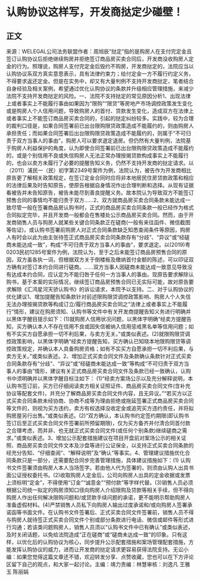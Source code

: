 # 认购协议这样写，开发商挞定少碰壁！
## 正文
来源：WELEGAL公司法务联盟作者：周旭辰“挞定”指的是购房人在支付完定金且签订认购协议后拒绝继续购房并拒绝签订商品房买卖合同后，开发商没收购房人定金的行为。照理说，购房人支付完定金后毁约不购房，开发商挞定的，法院应当以认购协议系双方真实意思表示，具有法律约束力；给付定金一方不履行约定义务，不得要求返还定金。但是在实务中，却又有大量判例不支持开发商挞定，笔者结合自身经验及相关案例，希望通过优化认购协议的条款并升级相应管理措施，来减少法院不支持开发商挞定的风险。一、法院不支持挞定的常见原因分析1、出现法律上或者事实上不能履行事由如果因为“限购”“限贷”等房地产市场调控政策发生变化或是购房人个人信用问题，导致购房人的首付、贷款发生变化，造成双方在法律上或者事实上不能签订商品房买卖合同的，引起的挞定纠纷较多。实践中，较为合理的裁判口径是，如果合同签署前已出台限购限贷政策造成不能履约的，则由购房人承担责任；而如果合同签署后出台限购限贷政策造成不能履约的，则属于“不可归责于双方当事人的事由”，购房人可以要求退定退房。但仍然有大量判例，法院基于购房人利益保护的角度，认为即使合同签署前已出台限购限贷政策造成不能履约的，或是个别信用不良或失信购房人无法正常办理按揭贷款构成事实上不能履行的，也会以卖方未履行了必要的提醒告知义务，仍然不支持开发商的挞定请求。以（2011）浦民一（民）初字第2349号案件为例，法院认为，被告作为开发商相比原告更了解相关政策规定，在签订定金合同时应将非本地居民住房贷款政策和相应的法律后果及时告知原告，使原告根据自身情况作出合理判断和选择。从现有证据看被告并未告知原告，被告未能尽到善良提醒义务。故本院认为导致双方不能签订预售合同的事情均不能归责于双方……2、双方就商品房买卖合同条款未能达成一致尽管一般在签署商品房认购书时，正式的商品房买卖合同条款一般已经作为格式合同拟定完毕，并且开发商一般都会在售楼处公示商品房买卖合同。然而，由于开发商销售人员与购房人就某些关键合同条款正在磋商(一般有来往函件、微信截图等佐证)，或认购书签署前购房人对正式合同条款缺乏知悉查阅条件等原因，购房人有时会以此为由主张待签正式商品房买卖合同条款存有“分歧”、“异议”或“经磋商未能达成一致”，构成“不可归责于双方当事人的事由”，要求退定。以(2019)粤0203民初1285号案件为例，法院认为，至于之后未能签订商品房预售合同的原因，双方虽各执一词，但根据双方关于倒楼板及缴纳首付金额的陈述，可以印证双方确有对签订本约合同进行磋商。……双方当事人因磋商未能达成一致意见导致没有达成本约合同，应认定为不能归咎于任何一方当事人的事由。现原告要求解除认购书，基于本案的实际情况，继续签订商品房预售合同已无实际可能，故对原告要求解除《汇鸿星河天骄认购书》的诉讼请求，本院予以支持。二、对于认购协议的优化建议1、增加提醒告知条款针对前述限购限贷调控政策影响、购房人个人失信无法办理按揭贷款等构成订立/履行商品房买卖合同之“法律上或者事实上不能履行”情形，建议在购房须知、认购书等文件中有关开发商提醒告知义务进行明确并以黑体字醒目提示如下：(1)就购房人信用状况问题，以黑体字明确“经卖方提醒告知，买方确认本人不存在信用不良或因失信被纳入信用惩戒黑名单等信用问题；如有不实买方自愿承担一切不利后果，与卖方无关。”或类似表述。(2)就限购限贷调控政策影响，以黑体字明确“经卖方提醒告知，买方确认已知晓本地限购限贷等调控政策规定，并确认本人具备购房资格；如有不实买方自愿承担一切不利后果，与卖方无关。”或类似表述。2、增加正式买卖合同文件及条款确认条款针对正式买卖合同条款存有“分歧”、“异议”或“经磋商未能达成一致”等构成“不可归责于双方当事人的事由”情形，建议有关正式商品房买卖合同文件及条款已经一致确认，认购书中须明确并以黑体字醒目标注如下： (1)“经卖方案场公示以及充分解释说明，本认购书签订前，买方已仔细阅读卖方相关证照证件、商品房买卖合同文件(含补充协议等配套文件)，并充分了解商品房买卖合同文件内容，且无异议。”“若买方以正式买卖合同条款未经协商、协商不成等为理由拒绝或拖延签署正式商品房买卖合同等文件的，则视为买方违约，卖方有权选择没收定金或追究买方违约责任，并将拟购房屋另行出售。”或类似表述。(2)“双方确认，本认购书约定签约期限(即认购书签订后至正式买卖合同文件签署前所预留期限)，仅为买方备齐并付清合同首付款之合理考虑，而并非、也无就正式买卖合同文件(或任何个别条款)继续磋商之需求。”或类似表述。3、增加公示配套措施建议在项目开盘前对案场公示的相关证照、商品房买卖合同文件文本及沙盘等进行公证保全，以支持正式买卖合同条款的经充分告知、“仔细查阅”、“解释说明”及“确认”等事实。4、管理建议措施优化合同条款只是一部分，还需要配合同步完善管理措施，具体建议措施如下：(1) 认购书文件签署须由购房人本人当场签字。若由他人代为签署的，则须由认购人出具书面公证授权委托书。(2)收取购房人定金后，公司向购房人出具的定金收据或发票上须标明“定金”，不得使用“订金”“诚意金”“预付款”等字样代替。(3)销售人员必须根据公司统一拟定的购房须知口径向购房人介绍限购及贷款等相关手续，但不得向购房人作出任何解决限购问题和/或贷款手续问题的承诺，更不能明示帮助购房人准备虚假材料。(4)严禁销售人员私下向购房人输出过度承诺和/或向购房人签署承诺函等书面文件。在认购书文件签署后、正式买卖合同文件签署前，销售人员不得与购房人就待签正式买卖合同文件个别或部分条款进行电话、微信或邮件等形式进行沟通；若该类问题购房人，销售人员须以“认购书文件中已有确认”或类似表述，及时关闭话题，以免给法院造成“正在磋商”或“磋商未达成一致”的印象。只有这样，以优化后的认购协议为核心，同步提升公示配套措施和案场管理配套措施，方能发挥认购协议的威力，进而让开发商的挞定请求更容易获得法院支持。无讼小编：如果您觉得这篇文章还不错，欢迎转发分享、点赞收藏，您也可以在下方评论区留下自己的观点，和大家一起讨论。主编：靖力责编：林慧审核：刘逸凡 王雅玉 陈丽娟 